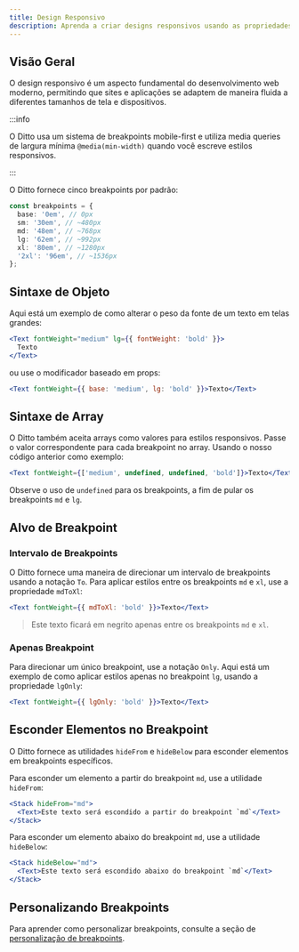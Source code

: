 ```yaml
---
title: Design Responsivo
description: Aprenda a criar designs responsivos usando as propriedades de estilo responsivo embutidas do Ditto
---
```


## Visão Geral

O design responsivo é um aspecto fundamental do desenvolvimento web moderno, permitindo que sites e aplicações se adaptem de maneira fluida a diferentes tamanhos de tela e dispositivos.

:::info

O Ditto usa um sistema de breakpoints mobile-first e utiliza media queries de largura mínima `@media(min-width)` quando você escreve estilos responsivos.

:::

O Ditto fornece cinco breakpoints por padrão:

```ts
const breakpoints = {
  base: '0em', // 0px
  sm: '30em', // ~480px
  md: '48em', // ~768px
  lg: '62em', // ~992px
  xl: '80em', // ~1280px
  '2xl': '96em', // ~1536px
};
```

## Sintaxe de Objeto

Aqui está um exemplo de como alterar o peso da fonte de um texto em telas grandes:

```jsx
<Text fontWeight="medium" lg={{ fontWeight: 'bold' }}>
  Texto
</Text>
```

ou use o modificador baseado em props:

```jsx
<Text fontWeight={{ base: 'medium', lg: 'bold' }}>Texto</Text>
```

## Sintaxe de Array

O Ditto também aceita arrays como valores para estilos responsivos. Passe o valor correspondente para cada breakpoint no array. Usando o nosso código anterior como exemplo:

```jsx
<Text fontWeight={['medium', undefined, undefined, 'bold']}>Texto</Text>
```

Observe o uso de `undefined` para os breakpoints, a fim de pular os breakpoints `md` e `lg`.

## Alvo de Breakpoint

### Intervalo de Breakpoints

O Ditto fornece uma maneira de direcionar um intervalo de breakpoints usando a notação `To`. Para aplicar estilos entre os breakpoints `md` e `xl`, use a propriedade `mdToXl`:

```jsx
<Text fontWeight={{ mdToXl: 'bold' }}>Texto</Text>
```

> Este texto ficará em negrito apenas entre os breakpoints `md` e `xl`.

### Apenas Breakpoint

Para direcionar um único breakpoint, use a notação `Only`. Aqui está um exemplo de como aplicar estilos apenas no breakpoint `lg`, usando a propriedade `lgOnly`:

```jsx
<Text fontWeight={{ lgOnly: 'bold' }}>Texto</Text>
```

## Esconder Elementos no Breakpoint

O Ditto fornece as utilidades `hideFrom` e `hideBelow` para esconder elementos em breakpoints específicos.

Para esconder um elemento a partir do breakpoint `md`, use a utilidade `hideFrom`:

```jsx
<Stack hideFrom="md">
  <Text>Este texto será escondido a partir do breakpoint `md`</Text>
</Stack>
```

Para esconder um elemento abaixo do breakpoint `md`, use a utilidade `hideBelow`:

```jsx
<Stack hideBelow="md">
  <Text>Este texto será escondido abaixo do breakpoint `md`</Text>
</Stack>
```

## Personalizando Breakpoints

Para aprender como personalizar breakpoints, consulte a seção de [personalização de breakpoints](#).

